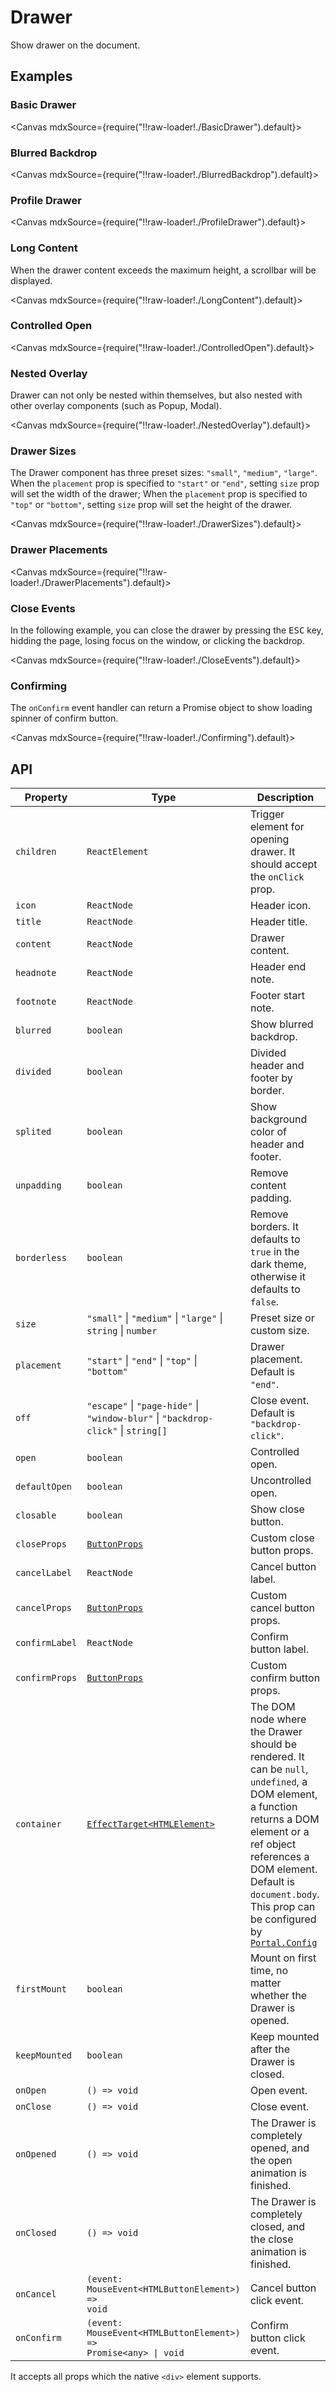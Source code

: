 
<Meta title="Overlays/Drawer" />

# Drawer

Show drawer on the document.

## Examples

### Basic Drawer

<Canvas mdxSource={require("!!raw-loader!./BasicDrawer").default}>
  <Story id="examples-drawer--basic-drawer" />
</Canvas>

### Blurred Backdrop

<Canvas mdxSource={require("!!raw-loader!./BlurredBackdrop").default}>
  <Story id="examples-drawer--blurred-backdrop" />
</Canvas>

### Profile Drawer

<Canvas mdxSource={require("!!raw-loader!./ProfileDrawer").default}>
  <Story id="examples-drawer--profile-drawer" />
</Canvas>

### Long Content

When the drawer content exceeds the maximum height, a scrollbar will be displayed.

<Canvas mdxSource={require("!!raw-loader!./LongContent").default}>
  <Story id="examples-drawer--long-content" />
</Canvas>

### Controlled Open

<Canvas mdxSource={require("!!raw-loader!./ControlledOpen").default}>
  <Story id="examples-drawer--controlled-open" />
</Canvas>

### Nested Overlay

Drawer can not only be nested within themselves, but also nested with other overlay components (such as Popup, Modal).

<Canvas mdxSource={require("!!raw-loader!./NestedOverlay").default}>
  <Story id="examples-drawer--nested-overlay" />
</Canvas>

### Drawer Sizes

The Drawer component has three preset sizes: `"small"`, `"medium"`, `"large"`. When the `placement` prop is specified to `"start"` or `"end"`, setting `size` prop will set the width of the drawer; When the `placement` prop is specified to `"top"` or `"bottom"`, setting `size` prop will set the height of the drawer.

<Canvas mdxSource={require("!!raw-loader!./DrawerSizes").default}>
  <Story id="examples-drawer--drawer-sizes" />
</Canvas>

### Drawer Placements

<Canvas mdxSource={require("!!raw-loader!./DrawerPlacements").default}>
  <Story id="examples-drawer--drawer-placements" />
</Canvas>

### Close Events

In the following example, you can close the drawer by pressing the <kbd>ESC</kbd> key, hidding the page, losing focus on the window, or clicking the backdrop.

<Canvas mdxSource={require("!!raw-loader!./CloseEvents").default}>
  <Story id="examples-drawer--close-events" />
</Canvas>

### Confirming

The `onConfirm` event handler can return a Promise object to show loading spinner of confirm button.

<Canvas mdxSource={require("!!raw-loader!./Confirming").default}>
  <Story id="examples-drawer--confirming" />
</Canvas>

## API

| Property       | Type                                                                                        | Description                                                                                                                                                                                                                                                                                            |
| -------------- | ------------------------------------------------------------------------------------------- | ------------------------------------------------------------------------------------------------------------------------------------------------------------------------------------------------------------------------------------------------------------------------------------------------------ |
| `children`     | `ReactElement`                                                                              | Trigger element for opening drawer. It should accept the `onClick` prop.                                                                                                                                                                                                                               |
| `icon`         | `ReactNode`                                                                                 | Header icon.                                                                                                                                                                                                                                                                                           |
| `title`        | `ReactNode`                                                                                 | Header title.                                                                                                                                                                                                                                                                                          |
| `content`      | `ReactNode`                                                                                 | Drawer content.                                                                                                                                                                                                                                                                                        |
| `headnote`     | `ReactNode`                                                                                 | Header end note.                                                                                                                                                                                                                                                                                       |
| `footnote`     | `ReactNode`                                                                                 | Footer start note.                                                                                                                                                                                                                                                                                     |
| `blurred`      | `boolean`                                                                                   | Show blurred backdrop.                                                                                                                                                                                                                                                                                 |
| `divided`      | `boolean`                                                                                   | Divided header and footer by border.                                                                                                                                                                                                                                                                   |
| `splited`      | `boolean`                                                                                   | Show background color of header and footer.                                                                                                                                                                                                                                                            |
| `unpadding`    | `boolean`                                                                                   | Remove content padding.                                                                                                                                                                                                                                                                                |
| `borderless`   | `boolean`                                                                                   | Remove borders. It defaults to `true` in the dark theme, otherwise it defaults to `false`.                                                                                                                                                                                                             |
| `size`         | `"small"` \| `"medium"` \| `"large"` \| `string` \| `number`                                | Preset size or custom size.                                                                                                                                                                                                                                                                            |
| `placement`    | `"start"` \| `"end"` \| `"top"` \| `"bottom"`                                               | Drawer placement. Default is `"end"`.                                                                                                                                                                                                                                                                  |
| `off`          | `"escape"` \| `"page-hide"` \| `"window-blur"` \| `"backdrop-click"` \| `string[]`          | Close event. Default is `"backdrop-click"`.                                                                                                                                                                                                                                                            |
| `open`         | `boolean`                                                                                   | Controlled open.                                                                                                                                                                                                                                                                                       |
| `defaultOpen`  | `boolean`                                                                                   | Uncontrolled open.                                                                                                                                                                                                                                                                                     |
| `closable`     | `boolean`                                                                                   | Show close button.                                                                                                                                                                                                                                                                                     |
| `closeProps`   | [`ButtonProps`](?path=/story/generics-button--page#api)                                     | Custom close button props.                                                                                                                                                                                                                                                                             |
| `cancelLabel`  | `ReactNode`                                                                                 | Cancel button label.                                                                                                                                                                                                                                                                                   |
| `cancelProps`  | [`ButtonProps`](?path=/story/generics-button--page#api)                                     | Custom cancel button props.                                                                                                                                                                                                                                                                            |
| `confirmLabel` | `ReactNode`                                                                                 | Confirm button label.                                                                                                                                                                                                                                                                                  |
| `confirmProps` | [`ButtonProps`](?path=/story/generics-button--page#api)                                     | Custom confirm button props.                                                                                                                                                                                                                                                                           |
| `container`    | [`EffectTarget<HTMLElement>`](https://lilibraries.github.io/utils/types#effecttarget-react) | The DOM node where the Drawer should be rendered. It can be `null`, `undefined`, a DOM element, a function returns a DOM element or a ref object references a DOM element. Default is `document.body`. This prop can be configured by [`Portal.Config`](?path=/story/others-portal--page#portalconfig) |
| `firstMount`   | `boolean`                                                                                   | Mount on first time, no matter whether the Drawer is opened.                                                                                                                                                                                                                                           |
| `keepMounted`  | `boolean`                                                                                   | Keep mounted after the Drawer is closed.                                                                                                                                                                                                                                                               |
| `onOpen`       | `() => void`                                                                                | Open event.                                                                                                                                                                                                                                                                                            |
| `onClose`      | `() => void`                                                                                | Close event.                                                                                                                                                                                                                                                                                           |
| `onOpened`     | `() => void`                                                                                | The Drawer is completely opened, and the open animation is finished.                                                                                                                                                                                                                                   |
| `onClosed`     | `() => void`                                                                                | The Drawer is completely closed, and the close animation is finished.                                                                                                                                                                                                                                  |
| `onCancel`     | <code>(event: MouseEvent<HTMLButtonElement\>) => void</code>                                | Cancel button click event.                                                                                                                                                                                                                                                                             |
| `onConfirm`    | <code>(event: MouseEvent<HTMLButtonElement\>) => Promise<any\> \| void</code>               | Confirm button click event.                                                                                                                                                                                                                                                                            |

It accepts all props which the native `<div>` element supports.

